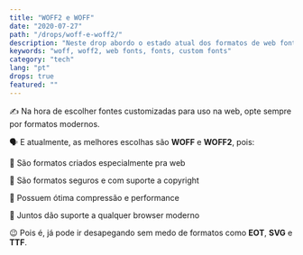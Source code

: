 ```yaml
---
title: "WOFF2 e WOFF"
date: "2020-07-27"
path: "/drops/woff-e-woff2/"
description: "Neste drop abordo o estado atual dos formatos de web fontes atuais."
keywords: "woff, woff2, web fonts, fonts, custom fonts"
category: "tech"
lang: "pt"
drops: true
featured: ""
---
```



<Drop>

✍️ Na hora de escolher fontes customizadas para uso na web, opte sempre por formatos modernos.

🗣 E atualmente, as melhores escolhas são **WOFF** e **WOFF2**, pois:

🎨 São formatos criados especialmente pra web

🎨 São formatos seguros e com suporte a copyright

🎨 Possuem ótima compressão e performance

🎨 Juntos dão suporte a qualquer browser moderno

😉 Pois é, já pode ir desapegando sem medo de formatos como **EOT**, **SVG** e **TTF**.

</Drop>
